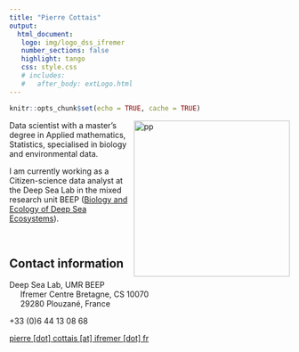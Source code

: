 ```yaml
---
title: "Pierre Cottais"
output: 
  html_document:
   logo: img/logo_dss_ifremer
   number_sections: false
   highlight: tango
   css: style.css
   # includes:
   #   after_body: extLogo.html
---
```




```r
knitr::opts_chunk$set(echo = TRUE, cache = TRUE)
```


<img src="img/pont-neuf.jpg" alt="pp" width = "280px" align="right"> </img>
  
  

Data scientist with a master's degree in Applied mathematics, Statistics, specialised in biology and environmental data.

I am currently working as a Citizen-science data analyst at the Deep Sea Lab in the mixed research unit BEEP ([Biology and Ecology of Deep Sea Ecosystems](https://www.umr-beep.fr/en/)).
 
 
 </br>
 
  
## Contact information
<i class="fas fa-map-marker"></i>
Deep Sea Lab, UMR BEEP</br>
&nbsp;&nbsp;&nbsp;&nbsp; Ifremer Centre Bretagne, CS 10070</br>
&nbsp;&nbsp;&nbsp;&nbsp; 29280 Plouzané, France</br>
  
<i class="fa fa-phone"></i>
+33 (0)6 44 13 08 68

<i class="fa fa-at"></i>
<a href="mailto:pierre.cottais@ifremer.fr">pierre [dot] cottais [at] ifremer [dot] fr</a>


 